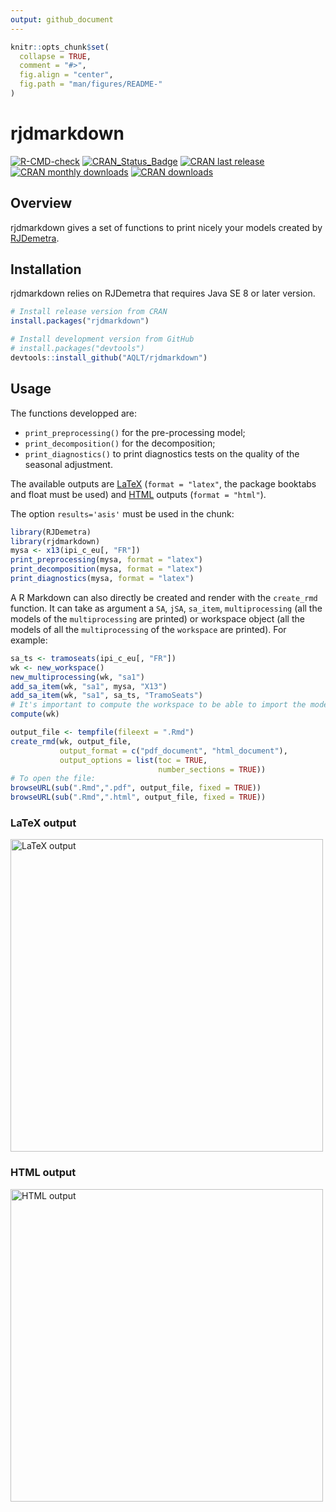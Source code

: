 ```yaml
---
output: github_document
---
```


<!-- README.md is generated from README.Rmd. Please edit that file -->

```r
knitr::opts_chunk$set(
  collapse = TRUE,
  comment = "#>",
  fig.align = "center",
  fig.path = "man/figures/README-"
)
```


# rjdmarkdown

[![R-CMD-check](https://github.com/AQLT/rjdmarkdown/workflows/R-CMD-check/badge.svg)](https://github.com/AQLT/rjdmarkdown/actions)
[![CRAN_Status_Badge](https://www.r-pkg.org/badges/version/rjdmarkdown)](https://cran.r-project.org/package=rjdmarkdown)
[![CRAN last release](https://www.r-pkg.org/badges/last-release/rjdmarkdown)](https://cran.r-project.org/package=rjdmarkdown)
[![CRAN monthly downloads](https://cranlogs.r-pkg.org/badges/rjdmarkdown?color=lightgrey)](https://cran.r-project.org/package=rjdmarkdown)
[![CRAN downloads](https://cranlogs.r-pkg.org/badges/grand-total/rjdmarkdown?color=lightgrey)](https://cran.r-project.org/package=rjdmarkdown)

## Overview

rjdmarkdown gives a set of functions to print nicely your models created by [RJDemetra](https://github.com/jdemetra/rjdemetra).

## Installation

rjdmarkdown relies on RJDemetra that requires Java SE 8 or later version.

```r
# Install release version from CRAN
install.packages("rjdmarkdown")

# Install development version from GitHub
# install.packages("devtools")
devtools::install_github("AQLT/rjdmarkdown")
```

## Usage

The functions developped are:

- `print_preprocessing()` for the pre-processing model;  
- `print_decomposition()` for the decomposition;  
- `print_diagnostics()` to print diagnostics tests on the quality of the seasonal adjustment.

The available outputs are [LaTeX](https://aqlt.github.io/rjdmarkdown/articles/rjdmarkdown-pdf.pdf) (`format = "latex"`, the package booktabs and float must be used) and [HTML](https://aqlt.github.io/rjdmarkdown/articles/rjdmarkdown-html.html) outputs (`format = "html"`). 

The option `results='asis'` must be used in the chunk:

```r
library(RJDemetra)
library(rjdmarkdown)
mysa <- x13(ipi_c_eu[, "FR"])
print_preprocessing(mysa, format = "latex")
print_decomposition(mysa, format = "latex")
print_diagnostics(mysa, format = "latex")
```

A R Markdown can also directly be created and render with the `create_rmd` function.
It can take as argument a `SA`, `jSA`, `sa_item`, `multiprocessing` (all the models of the `multiprocessing` are printed) or workspace object (all the models of all the `multiprocessing` of the `workspace` are printed). 
For example:

```r
sa_ts <- tramoseats(ipi_c_eu[, "FR"])
wk <- new_workspace()
new_multiprocessing(wk, "sa1")
add_sa_item(wk, "sa1", mysa, "X13")
add_sa_item(wk, "sa1", sa_ts, "TramoSeats")
# It's important to compute the workspace to be able to import the models
compute(wk)

output_file <- tempfile(fileext = ".Rmd")
create_rmd(wk, output_file, 
           output_format = c("pdf_document", "html_document"),
           output_options = list(toc = TRUE,
                                 number_sections = TRUE))
# To open the file:
browseURL(sub(".Rmd",".pdf", output_file, fixed = TRUE))
browseURL(sub(".Rmd",".html", output_file, fixed = TRUE))
```

### LaTeX output

[<img src="https://user-images.githubusercontent.com/24825189/85861799-2ecd5080-b7c1-11ea-9ea0-70ffea5248b3.png" alt="LaTeX output" width="500" />](https://aqlt.github.io/rjdmarkdown/articles/rjdmarkdown-pdf.pdf)

### HTML output

[<img src="https://user-images.githubusercontent.com/24825189/85861811-312faa80-b7c1-11ea-9105-e25d71c7df3e.png" alt="HTML output" width="500" />](https://aqlt.github.io/rjdmarkdown/articles/rjdmarkdown-html.html)
